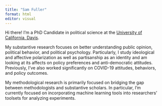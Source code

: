 ```yaml
---
title: "Sam Fuller"
format: html
editor: visual
---
```


Hi there! I'm a PhD Candidate in political science at the [University of California, Davis](http://ps.ucdavis.edu/).

My substantive research focuses on better understanding public opinion, political behavior, and political psychology. Particularly, I study ideological and affective polarization as well as partisanship as an identity and am looking at its affects on policy preferences and anti-democratic attitudes. Previously, I've also worked significantly on COVID-19 attitudes, behaviors, and policy outcomes.

My methodological research is primarily focused on bridging the gap between methodologists and substantive scholars. In particular, I'm currently focused on incorporating machine learning tools into researchers' toolsets for analyzing experiments.
